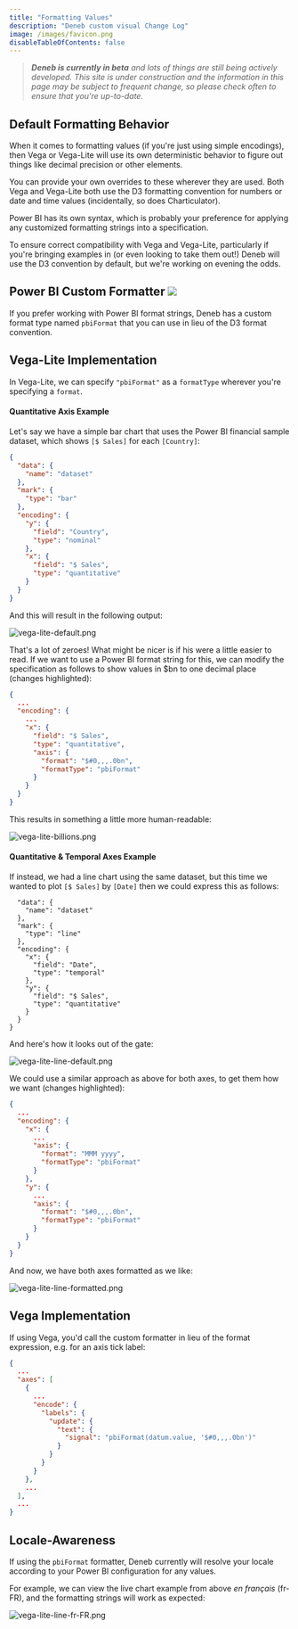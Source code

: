 ```yaml
---
title: "Formatting Values"
description: "Deneb custom visual Change Log"
image: /images/favicon.png
disableTableOfContents: false
---
```



> _**Deneb is currently in beta** and lots of things are still being actively developed. This site is under construction and the information in this page may be subject to frequent change, so please check often to ensure that you're up-to-date._

## Default Formatting Behavior

When it comes to formatting values (if you're just using simple encodings), then Vega or Vega-Lite will use its own deterministic behavior to figure out things like decimal precision or other elements.

You can provide your own overrides to these wherever they are used. Both <OutboundLink href="https://vega.github.io/vega/docs/api/locale/" target="_blank">Vega</OutboundLink> and <OutboundLink href="https://vega.github.io/vega-lite/docs/format.html" target="_blank">Vega-Lite</OutboundLink> both use the D3 formatting convention for <OutboundLink href="https://github.com/d3/d3-format" target="_blank">numbers</OutboundLink> or <OutboundLink href="https://github.com/d3/d3-time-format" target="_blank">date and time</OutboundLink> values (incidentally, so does <OutboundLink href="https://charticulator.com/docs/user-interaction.html#text-formatting" target="_blank">Charticulator</OutboundLink>).

Power BI <OutboundLink href="https://docs.microsoft.com/en-us/power-bi/create-reports/desktop-custom-format-strings?WT.mc_id=DP-MVP-5003712#supported-custom-format-syntax" target="_blank">has its own syntax</OutboundLink>, which is probably your preference for applying any customized formatting strings into a specification.

To ensure correct compatibility with Vega and Vega-Lite, particularly if you're bringing examples in (or even looking to take them out!) Deneb will use the D3 convention by default, but we're working on evening the odds.

## Power BI Custom Formatter ![](https://img.shields.io/badge/-%E2%89%A5%200.2-lightgrey)

If you prefer working with Power BI format strings, Deneb has a <OutboundLink href="https://vega.github.io/vega-lite/docs/config.html#custom-format-type" target="_blank"> custom format type</OutboundLink> named `pbiFormat` that you can use in lieu of the D3 format convention.

## Vega-Lite Implementation

In Vega-Lite, we can specify `"pbiFormat"` as a `formatType` wherever you're specifying a `format`.

#### Quantitative Axis Example

Let's say we have a simple bar chart that uses the Power BI financial sample dataset, which shows `[$ Sales]` for each `[Country]`:

```json
{
  "data": {
    "name": "dataset"
  },
  "mark": {
    "type": "bar"
  },
  "encoding": {
    "y": {
      "field": "Country",
      "type": "nominal"
    },
    "x": {
      "field": "$ Sales",
      "type": "quantitative"
    }
  }
}
```

And this will result in the following output:

![vega-lite-default.png](/images/formatting/vega-lite-default.png "Simple bar chart using Financial sample dataset (with [$ Sales] as a measure). The measure axis displays raw values, with a maximum of 1,000,000,000.")

That's a lot of zeroes! What might be nicer is if his were a little easier to read. If we want to use a Power BI format string for this, we can modify the specification as follows to show values in $bn to one decimal place (changes highlighted):

```json highlight={8-11}
{
  ...
  "encoding": {
    ...
    "x": {
      "field": "$ Sales",
      "type": "quantitative",
      "axis": {
        "format": "$#0,,,.0bn",
        "formatType": "pbiFormat"
      }
    }
  }
}
```

This results in something a little more human-readable:

![vega-lite-billions.png](/images/formatting/vega-lite-billions.png "After applying a Power BI format string and specifying our custom formatter, the axis becomes much more human readable. This updates to shiw tick values as $bn, to one decimal place.")

#### Quantitative & Temporal Axes Example

If instead, we had a line chart using the same dataset, but this time we wanted to plot `[$ Sales]` by `[Date]` then we could express this as follows:

```json{
  "data": {
    "name": "dataset"
  },
  "mark": {
    "type": "line"
  },
  "encoding": {
    "x": {
      "field": "Date",
      "type": "temporal"
    },
    "y": {
      "field": "$ Sales",
      "type": "quantitative"
    }
  }
}
```

And here's how it looks out of the gate:

![vega-lite-line-default.png](/images/formatting/vega-lite-line-default.png "Simple line chart using Financial sample dataset (with [$ Sales] as a measure and [Date] along the x-axis). The measure axis displays raw values, with a maximum of just over 400,000,000.")

We could use a similar approach as above for both axes, to get them how we want (changes highlighted):

```json highlight={6-9,13-16}
{
  ...
  "encoding": {
    "x": {
      ...
      "axis": {
        "format": "MMM yyyy",
        "formatType": "pbiFormat"
      }
    },
    "y": {
      ...
      "axis": {
        "format": "$#0,,,.0bn",
        "formatType": "pbiFormat"
      }
    }
  }
}
```

And now, we have both axes formatted as we like:

![vega-lite-line-formatted.png](/images/formatting/vega-lite-line-formatted.png "After specifying format strings and the Power BI custom formatter for both axes, the specification updates as required.")

## Vega Implementation

If using Vega, you'd call the custom formatter in lieu of the  <OutboundLink href="https://vega.github.io/vega/docs/expressions/#format" target="_blank">format</OutboundLink> expression, e.g. for an axis tick label:

```json highlight={10}
{
  ...
  "axes": [
    {
      ...
      "encode": {
        "labels": {
          "update": {
            "text": {
              "signal": "pbiFormat(datum.value, '$#0,,,.0bn')"
            }
          }
        }
      }
    },
    ...
  ],
  ...
}
```

## Locale-Awareness

If using the `pbiFormat` formatter, Deneb currently will resolve your locale <OutboundLink href="https://docs.microsoft.com/en-us/power-bi/fundamentals/supported-languages-countries-regions?WT.mc_id=DP-MVP-5003712#choose-the-language-or-locale-of-power-bi-desktop" target="_blank">according to your Power BI configuration</OutboundLink> for any values. 

For example, we can view the live chart example from above *en français* (fr-FR), and the formatting strings will work as expected:

![vega-lite-line-fr-FR.png](/images/formatting/vega-lite-line-fr-FR.png "If we are in a different locale, e.g. French, then our [$ Sales] and [Date] format string update to use locale-specific decimal separators and month naming.")